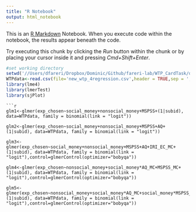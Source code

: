 ```yaml
---
title: "R Notebook"
output: html_notebook
---
```


This is an [R Markdown](http://rmarkdown.rstudio.com) Notebook. When you execute code within the notebook, the results appear beneath the code. 

Try executing this chunk by clicking the *Run* button within the chunk or by placing your cursor inside it and pressing *Cmd+Shift+Enter*. 


```r
#set working directory
setwd('//Users/dfareri/Dropbox/Dominic/Github/fareri-lab/WTP_CardTask/data/')
WTPdata<-read.csv(file='new_wtp_4regression.csv',header = TRUE,sep = ',')
library(lme4)
library(lmerTest)
library(sjPlot)
```
```
```r
glm1<-glmer(exp_chosen~social_money+nonsocial_money+MSPSS+(1|subid), data=WTPdata, family = binomial(link = "logit"))

glm2<-glmer(exp_chosen~social_money+nonsocial_money+MSPSS+AQ+(1|subid), data=WTPdata, family = binomial(link = "logit"))

glm3<-glmer(exp_chosen~social_money+nonsocial_money+MSPSS+AQ+IRI_EC_MC+(1|subid), data=WTPdata, family = binomial(link = "logit"),control=glmerControl(optimizer="bobyqa"))

glm4<-glmer(exp_chosen~nonsocial_money+social_money*AQ_MC+MSPSS_MC+(1|subid), data=WTPdata, family = binomial(link = "logit"),control=glmerControl(optimizer="bobyqa"))

glm5<-glmer(exp_chosen~nonsocial_money+social_money*AQ_MC+social_money*MSPSS_MC+(1|subid), data=WTPdata, family = binomial(link = "logit"),control=glmerControl(optimizer="bobyqa"))
```

